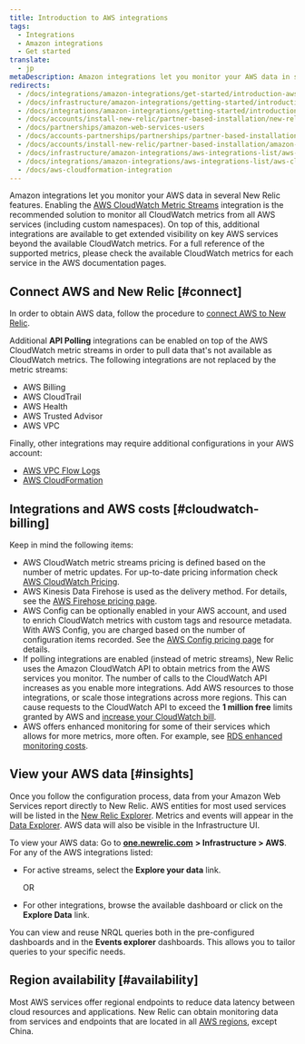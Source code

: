 ```yaml
---
title: Introduction to AWS integrations
tags:
  - Integrations
  - Amazon integrations
  - Get started
translate:
  - jp
metaDescription: Amazon integrations let you monitor your AWS data in several New Relic features.
redirects:
  - /docs/integrations/amazon-integrations/get-started/introduction-aws-integrations
  - /docs/infrastructure/amazon-integrations/getting-started/introduction-aws-integrations
  - /docs/integrations/amazon-integrations/getting-started/introduction-aws-integrations
  - /docs/accounts/install-new-relic/partner-based-installation/new-relic-aws-amazon-web-services
  - /docs/partnerships/amazon-web-services-users
  - /docs/accounts-partnerships/partnerships/partner-based-installation/amazon-web-services-aws-users
  - /docs/accounts/install-new-relic/partner-based-installation/amazon-web-services-aws-users
  - /docs/infrastructure/amazon-integrations/aws-integrations-list/aws-cloudformation-integration
  - /docs/integrations/amazon-integrations/aws-integrations-list/aws-cloudformation-integration
  - /docs/aws-cloudformation-integration
---
```


Amazon integrations let you monitor your AWS data in several New Relic features. Enabling the [AWS CloudWatch Metric Streams](/docs/integrations/amazon-integrations/aws-integrations-list/aws-metric-stream) integration is the recommended solution to monitor all CloudWatch metrics from all AWS services (including custom namespaces). On top of this, additional integrations are available to get extended visibility on key AWS services beyond the available CloudWatch metrics. For a full reference of the supported metrics, please check the available CloudWatch metrics for each service in the AWS documentation pages.

## Connect AWS and New Relic [#connect]

In order to obtain AWS data, follow the procedure to [connect AWS to New Relic](/docs/infrastructure/amazon-integrations/getting-started/connect-aws-services-infrastructure).

Additional **API Polling** integrations can be enabled on top of the AWS CloudWatch metric streams in order to pull data that's not available as CloudWatch metrics. The following integrations are not replaced by the metric streams:
- AWS Billing
- AWS CloudTrail
- AWS Health
- AWS Trusted Advisor
- AWS VPC

Finally, other integrations may require additional configurations in your AWS account:
- [AWS VPC Flow Logs](docs/integrations/amazon-integrations/aws-integrations-list/aws-vpc-flow-logs-monitoring-integration/)
- [AWS CloudFormation](docs/integrations/amazon-integrations/aws-integrations-list/aws-cloudformation-integration/)

## Integrations and AWS costs [#cloudwatch-billing]

Keep in mind the following items:
- AWS CloudWatch metric streams pricing is defined based on the number of metric updates. For up-to-date pricing information check [AWS CloudWatch Pricing](https://docs.aws.amazon.com/AmazonCloudWatch/latest/monitoring/CloudWatch-Metric-Streams.html). 
- AWS Kinesis Data Firehose is used as the delivery method. For details, see the [AWS Firehose pricing page](https://aws.amazon.com/kinesis/data-firehose/pricing/).
- AWS Config can be optionally enabled in your AWS account, and used to enrich CloudWatch metrics with custom tags and resource metadata. With AWS Config, you are charged based on the number of configuration items recorded. See the [AWS Config pricing page](https://aws.amazon.com/config/pricing/) for details.
- If polling integrations are enabled (instead of metric streams), New Relic uses the Amazon CloudWatch API to obtain metrics from the AWS services you monitor. The number of calls to the CloudWatch API increases as you enable more integrations. Add AWS resources to those integrations, or scale those integrations across more regions. This can cause requests to the CloudWatch API to exceed the **1 million free** limits granted by AWS and [increase your CloudWatch bill](/docs/infrastructure/amazon-integrations/troubleshooting/cloudwatch-billing-increase).
- AWS offers enhanced monitoring for some of their services which allows for more metrics, more often. For example, see [RDS enhanced monitoring costs](https://docs.aws.amazon.com/AmazonRDS/latest/UserGuide/USER_Monitoring.OS.overview.html#USER_Monitoring.OS.cost). 

## View your AWS data [#insights]

Once you follow the configuration process, data from your Amazon Web Services report directly to New Relic. AWS entities for most used services will be listed in the [New Relic Explorer](/docs/new-relic-one/use-new-relic-one/core-concepts/new-relic-explorer-view-performance-across-apps-services-hosts/). Metrics and events will appear in the [Data Explorer](docs/query-your-data/explore-query-data/browse-data/introduction-data-explorer/). AWS data will also be visible in the Infrastructure UI.

To view your AWS data: Go to [**one.newrelic.com**](http://one.newrelic.com) **> Infrastructure > AWS**. For any of the AWS integrations listed:

* For active streams, select the **Explore your data** link.

  OR
* For other integrations, browse the available dashboard or click on the **Explore Data** link. 

You can view and reuse NRQL queries both in the pre-configured dashboards and in the **Events explorer** dashboards. This allows you to tailor queries to your specific needs.

## Region availability [#availability]

Most AWS services offer regional endpoints to reduce data latency between cloud resources and applications. New Relic can obtain monitoring data from services and endpoints that are located in all [AWS regions](http://docs.aws.amazon.com/general/latest/gr/rande.html), except China.
